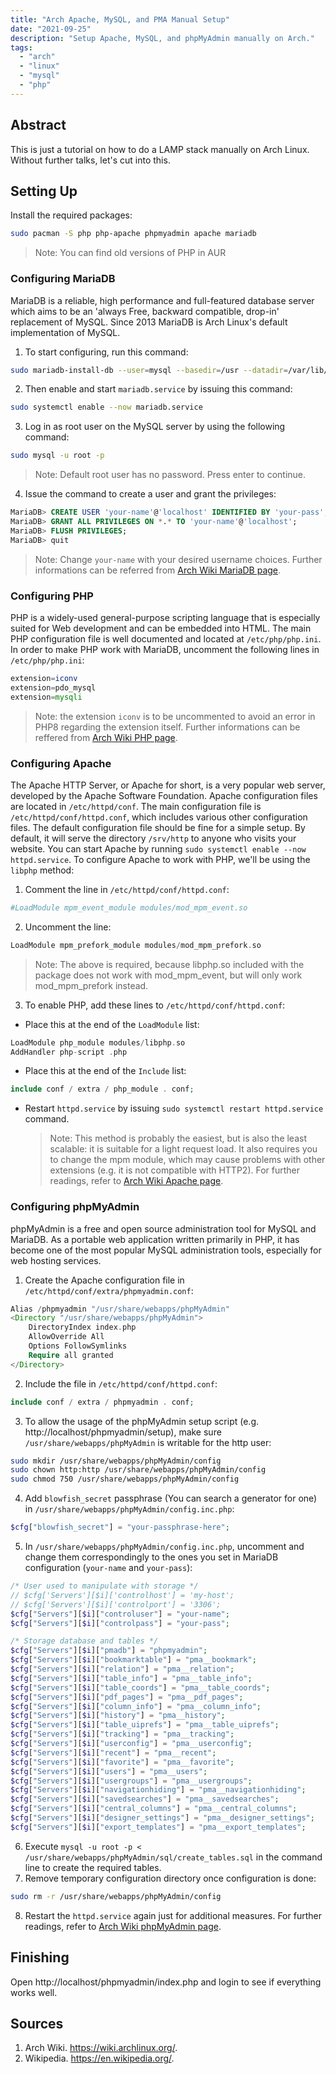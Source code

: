 ```yaml
---
title: "Arch Apache, MySQL, and PMA Manual Setup"
date: "2021-09-25"
description: "Setup Apache, MySQL, and phpMyAdmin manually on Arch."
tags:
  - "arch"
  - "linux"
  - "mysql"
  - "php"
---
```


## Abstract

This is just a tutorial on how to do a LAMP stack manually on Arch Linux. Without further talks, let's cut into this.

## Setting Up

Install the required packages:

```bash
sudo pacman -S php php-apache phpmyadmin apache mariadb
```

> Note: You can find old versions of PHP in AUR

### Configuring MariaDB

MariaDB is a reliable, high performance and full-featured database server which aims to be an 'always Free, backward compatible, drop-in' replacement of MySQL. Since 2013 MariaDB is Arch Linux's default implementation of MySQL.

1. To start configuring, run this command:

```bash
sudo mariadb-install-db --user=mysql --basedir=/usr --datadir=/var/lib/mysql
```

2. Then enable and start `mariadb.service` by issuing this command:

```bash
sudo systemctl enable --now mariadb.service
```

3. Log in as root user on the MySQL server by using the following command:

```bash
sudo mysql -u root -p
```

> Note: Default root user has no password. Press enter to continue.

4. Issue the command to create a user and grant the privileges:

```sql
MariaDB> CREATE USER 'your-name'@'localhost' IDENTIFIED BY 'your-pass';
MariaDB> GRANT ALL PRIVILEGES ON *.* TO 'your-name'@'localhost';
MariaDB> FLUSH PRIVILEGES;
MariaDB> quit
```

> Note: Change `your-name` with your desired username choices. Further informations can be referred from [Arch Wiki MariaDB page](https://wiki.archlinux.org/index.php/MariaDB).

### Configuring PHP

PHP is a widely-used general-purpose scripting language that is especially suited for Web development and can be embedded into HTML. The main PHP configuration file is well documented and located at `/etc/php/php.ini`. In order to make PHP work with MariaDB, uncomment the following lines in `/etc/php/php.ini`:

```php
extension=iconv
extension=pdo_mysql
extension=mysqli
```

> Note: the extension `iconv` is to be uncommented to avoid an error in PHP8 regarding the extension itself. Further informations can be reffered from [Arch Wiki PHP page](https://wiki.archlinux.org/index.php/PHP).

### Configuring Apache

The Apache HTTP Server, or Apache for short, is a very popular web server, developed by the Apache Software Foundation. Apache configuration files are located in `/etc/httpd/conf`. The main configuration file is `/etc/httpd/conf/httpd.conf`, which includes various other configuration files. The default configuration file should be fine for a simple setup. By default, it will serve the directory `/srv/http` to anyone who visits your website. You can start Apache by running `sudo systemctl enable --now httpd.service`. To configure Apache to work with PHP, we'll be using the `libphp` method:

1. Comment the line in `/etc/httpd/conf/httpd.conf`:

```php
#LoadModule mpm_event_module modules/mod_mpm_event.so
```

2. Uncomment the line:

```php
LoadModule mpm_prefork_module modules/mod_mpm_prefork.so
```

> Note: The above is required, because libphp.so included with the package does not work with mod_mpm_event, but will only work mod_mpm_prefork instead.

3. To enable PHP, add these lines to `/etc/httpd/conf/httpd.conf`:

- Place this at the end of the `LoadModule` list:

```php
LoadModule php_module modules/libphp.so
AddHandler php-script .php
```

- Place this at the end of the `Include` list:

```php
include conf / extra / php_module . conf;
```

- Restart `httpd.service` by issuing `sudo systemctl restart httpd.service` command.
  > Note: This method is probably the easiest, but is also the least scalable: it is suitable for a light request load. It also requires you to change the mpm module, which may cause problems with other extensions (e.g. it is not compatible with HTTP2). For further readings, refer to [Arch Wiki Apache page](https://wiki.archlinux.org/index.php/Apache_HTTP_Server).

### Configuring phpMyAdmin

phpMyAdmin is a free and open source administration tool for MySQL and MariaDB. As a portable web application written primarily in PHP, it has become one of the most popular MySQL administration tools, especially for web hosting services.

1. Create the Apache configuration file in `/etc/httpd/conf/extra/phpmyadmin.conf`:

```php
Alias /phpmyadmin "/usr/share/webapps/phpMyAdmin"
<Directory "/usr/share/webapps/phpMyAdmin">
    DirectoryIndex index.php
    AllowOverride All
    Options FollowSymlinks
    Require all granted
</Directory>
```

2. Include the file in `/etc/httpd/conf/httpd.conf`:

```php
include conf / extra / phpmyadmin . conf;
```

3. To allow the usage of the phpMyAdmin setup script (e.g. http://localhost/phpmyadmin/setup), make sure `/usr/share/webapps/phpMyAdmin` is writable for the http user:

```bash
sudo mkdir /usr/share/webapps/phpMyAdmin/config
sudo chown http:http /usr/share/webapps/phpMyAdmin/config
sudo chmod 750 /usr/share/webapps/phpMyAdmin/config
```

4. Add `blowfish_secret` passphrase (You can search a generator for one) in `/usr/share/webapps/phpMyAdmin/config.inc.php`:

```php
$cfg["blowfish_secret"] = "your-passphrase-here";
```

5. In `/usr/share/webapps/phpMyAdmin/config.inc.php`, uncomment and change them correspondingly to the ones you set in MariaDB configuration (`your-name` and `your-pass`):

```php
/* User used to manipulate with storage */
// $cfg['Servers'][$i]['controlhost'] = 'my-host';
// $cfg['Servers'][$i]['controlport'] = '3306';
$cfg["Servers"][$i]["controluser"] = "your-name";
$cfg["Servers"][$i]["controlpass"] = "your-pass";

/* Storage database and tables */
$cfg["Servers"][$i]["pmadb"] = "phpmyadmin";
$cfg["Servers"][$i]["bookmarktable"] = "pma__bookmark";
$cfg["Servers"][$i]["relation"] = "pma__relation";
$cfg["Servers"][$i]["table_info"] = "pma__table_info";
$cfg["Servers"][$i]["table_coords"] = "pma__table_coords";
$cfg["Servers"][$i]["pdf_pages"] = "pma__pdf_pages";
$cfg["Servers"][$i]["column_info"] = "pma__column_info";
$cfg["Servers"][$i]["history"] = "pma__history";
$cfg["Servers"][$i]["table_uiprefs"] = "pma__table_uiprefs";
$cfg["Servers"][$i]["tracking"] = "pma__tracking";
$cfg["Servers"][$i]["userconfig"] = "pma__userconfig";
$cfg["Servers"][$i]["recent"] = "pma__recent";
$cfg["Servers"][$i]["favorite"] = "pma__favorite";
$cfg["Servers"][$i]["users"] = "pma__users";
$cfg["Servers"][$i]["usergroups"] = "pma__usergroups";
$cfg["Servers"][$i]["navigationhiding"] = "pma__navigationhiding";
$cfg["Servers"][$i]["savedsearches"] = "pma__savedsearches";
$cfg["Servers"][$i]["central_columns"] = "pma__central_columns";
$cfg["Servers"][$i]["designer_settings"] = "pma__designer_settings";
$cfg["Servers"][$i]["export_templates"] = "pma__export_templates";
```

6. Execute `mysql -u root -p < /usr/share/webapps/phpMyAdmin/sql/create_tables.sql` in the command line to create the required tables.
7. Remove temporary configuration directory once configuration is done:

```bash
sudo rm -r /usr/share/webapps/phpMyAdmin/config
```

8. Restart the `httpd.service` again just for additional measures. For further readings, refer to [Arch Wiki phpMyAdmin page](https://wiki.archlinux.org/index.php/PhpMyAdmin).

## Finishing

Open http://localhost/phpmyadmin/index.php and login to see if everything works well.

## Sources

1. Arch Wiki. https://wiki.archlinux.org/.
2. Wikipedia. https://en.wikipedia.org/.
